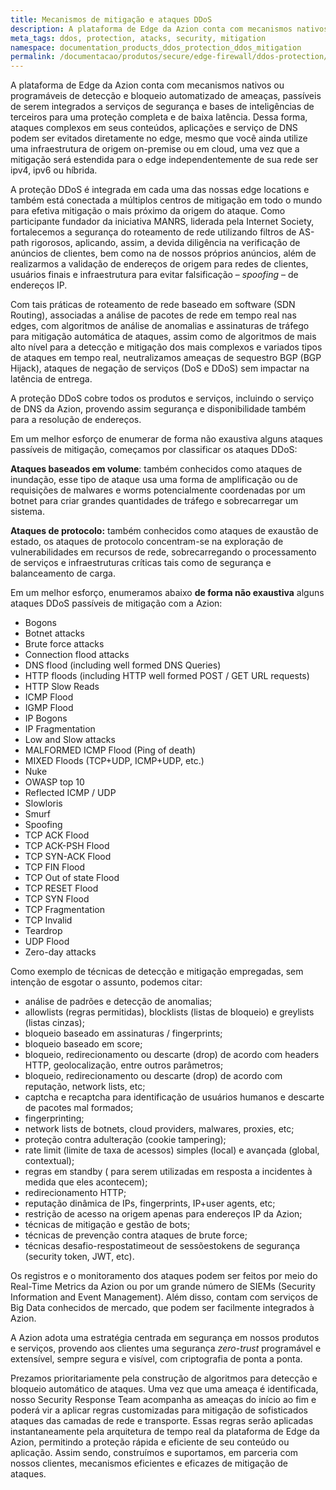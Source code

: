 ```yaml
---
title: Mecanismos de mitigação e ataques DDoS
description: A plataforma de Edge da Azion conta com mecanismos nativos ou programáveis de detecção e bloqueio automatizado de ameaças, passíveis de serem integrados a serviços de segurança e bases de inteligências de terceiros para uma proteção completa e de baixa latência.
meta_tags: ddos, protection, atacks, security, mitigation
namespace: documentation_products_ddos_protection_ddos_mitigation
permalink: /documentacao/produtos/secure/edge-firewall/ddos-protection/ddos-mitigation/
---
```


A plataforma de Edge da Azion conta com mecanismos nativos ou programáveis de detecção e bloqueio automatizado de ameaças, passíveis de serem integrados a serviços de segurança e bases de inteligências de terceiros para uma proteção completa e de baixa latência. Dessa forma, ataques complexos em seus conteúdos, aplicações e serviço de DNS podem ser evitados diretamente no edge, mesmo que você ainda utilize uma infraestrutura de origem on-premise ou em cloud, uma vez que a mitigação será estendida para o edge independentemente de sua rede ser ipv4, ipv6 ou híbrida.

A proteção DDoS é integrada em cada uma das nossas edge locations e também está conectada a múltiplos centros de mitigação em todo o mundo para efetiva mitigação o mais próximo da origem do ataque. Como participante fundador da iniciativa MANRS, liderada pela Internet Society, fortalecemos a segurança do roteamento de rede utilizando filtros de AS-path rigorosos, aplicando, assim, a devida diligência na verificação de anúncios de clientes, bem como na de nossos próprios anúncios, além de realizarmos a validação de endereços de origem para redes de clientes, usuários finais e infraestrutura para evitar falsificação – _spoofing_ – de endereços IP.

Com tais práticas de roteamento de rede baseado em software (SDN Routing), associadas a análise de pacotes de rede em tempo real nas edges, com algoritmos de análise de anomalias e assinaturas de tráfego para mitigação automática de ataques, assim como de algoritmos de mais alto nível para a detecção e mitigação dos mais complexos e variados tipos de ataques em tempo real, neutralizamos ameaças de sequestro BGP (BGP Hijack), ataques de negação de serviços (DoS e DDoS) sem impactar na latência de entrega.

A proteção DDoS cobre todos os produtos e serviços, incluindo o serviço de DNS da Azion, provendo assim segurança e disponibilidade também para a resolução de endereços.

Em um melhor esforço de enumerar de forma não exaustiva alguns ataques passíveis de mitigação, começamos por classificar os ataques DDoS:

**Ataques baseados em volume**: também conhecidos como ataques de inundação, esse tipo de ataque usa uma forma de amplificação ou de requisições de malwares e worms potencialmente coordenadas por um botnet para criar grandes quantidades de tráfego e sobrecarregar um sistema.

**Ataques de protocolo:** também conhecidos como ataques de exaustão de estado, os ataques de protocolo concentram-se na exploração de vulnerabilidades em recursos de rede, sobrecarregando o processamento de serviços e infraestruturas críticas tais como de segurança e balanceamento de carga.

Em um melhor esforço, enumeramos abaixo **de forma não exaustiva** alguns ataques DDoS passíveis de mitigação com a Azion:

* Bogons
* Botnet attacks
* Brute force attacks
* Connection flood attacks
* DNS flood (including well formed DNS Queries)
* HTTP floods (including HTTP well formed POST / GET URL requests)
* HTTP Slow Reads
* ICMP Flood
* IGMP Flood
* IP Bogons
* IP Fragmentation
* Low and Slow attacks
* MALFORMED ICMP Flood (Ping of death)
* MIXED Floods (TCP+UDP, ICMP+UDP, etc.)
* Nuke
* OWASP top 10
* Reflected ICMP / UDP
* Slowloris
* Smurf
* Spoofing
* TCP ACK Flood
* TCP ACK-PSH Flood
* TCP SYN-ACK Flood
* TCP FIN Flood
* TCP Out of state Flood
* TCP RESET Flood
* TCP SYN Flood
* TCP Fragmentation
* TCP Invalid
* Teardrop
* UDP Flood
* Zero-day attacks

Como exemplo de técnicas de detecção e mitigação empregadas, sem intenção de esgotar o assunto, podemos citar:

* análise de padrões e detecção de anomalias;
* allowlists (regras permitidas), blocklists (listas de bloqueio) e greylists (listas cinzas);
* bloqueio baseado em assinaturas / fingerprints;
* bloqueio baseado em score;
* bloqueio, redirecionamento ou descarte (drop) de acordo com headers HTTP, geolocalização, entre outros parâmetros;
* bloqueio, redirecionamento ou descarte (drop) de acordo com reputação, network lists, etc;
* captcha e recaptcha para identificação de usuários humanos e descarte de pacotes mal formados;
* fingerprinting;
* network lists de botnets, cloud providers, malwares, proxies, etc;
* proteção contra adulteração (cookie tampering);
* rate limit (limite de taxa de acessos) simples (local) e avançada (global, contextual);
* regras em standby ( para serem utilizadas em resposta a incidentes à medida que eles acontecem);
* redirecionamento HTTP;
* reputação dinâmica de IPs, fingerprints, IP+user agents, etc;
* restrição de acesso na origem apenas para endereços IP da Azion;
* técnicas de mitigação e gestão de bots;
* técnicas de prevenção contra ataques de brute force;
* técnicas desafio-respostatimeout de sessõestokens de segurança (security token, JWT, etc).

Os registros e o monitoramento dos ataques podem ser feitos por meio do Real-Time Metrics da Azion ou por um grande número de SIEMs (Security Information and Event Management). Além disso, contam com serviços de Big Data conhecidos de mercado, que podem ser facilmente integrados à Azion.

A Azion adota uma estratégia centrada em segurança em nossos produtos e serviços, provendo aos clientes uma segurança _zero-trust_ programável e extensível, sempre segura e visível, com criptografia de ponta a ponta.

Prezamos prioritariamente pela construção de algoritmos para detecção e bloqueio automático de ataques. Uma vez que uma ameaça é identificada, nosso Security Response Team acompanha as ameaças do início ao fim e poderá vir a aplicar regras customizadas para mitigação de sofisticados ataques das camadas de rede e transporte. Essas regras serão aplicadas instantaneamente pela arquitetura de tempo real da plataforma de Edge da Azion, permitindo a proteção rápida e eficiente de seu conteúdo ou aplicação. Assim sendo, construímos e suportamos, em parceria com nossos clientes, mecanismos eficientes e eficazes de mitigação de ataques.
